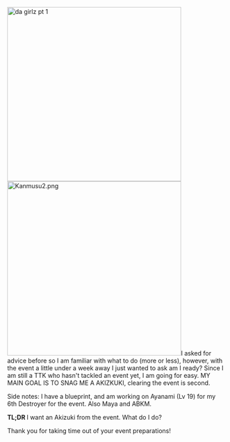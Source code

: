 [[File:Kanmusuyo.png|thumb|400px|da girlz pt 1]][[File:Kanmusu2.png|thumb|400px]]I asked for advice before so I am familiar with what to do (more or less), however, with the event a little under a week away I just wanted to ask am I ready? Since I am still a TTK who hasn't tackled an event yet, I am going for easy. MY MAIN GOAL IS TO SNAG ME A AKIZKUKI, clearing the event is second. 

Side notes: I have a blueprint, and am working on Ayanami (Lv 19) for my 6th Destroyer for the event. Also Maya and ABKM. 

'''TL;DR '''I want an Akizuki from the event. What do I do? 

Thank you for taking time out of your event preparations!<ac_metadata title="A little under a week left! Just some quick tips/guidance. ( ́ ◕◞ε◟◕`)"> </ac_metadata>